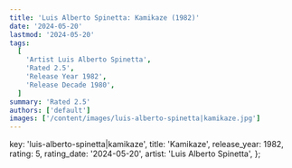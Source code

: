 ```yaml
---
title: 'Luis Alberto Spinetta: Kamikaze (1982)'
date: '2024-05-20'
lastmod: '2024-05-20'
tags:
  [
    'Artist Luis Alberto Spinetta',
    'Rated 2.5',
    'Release Year 1982',
    'Release Decade 1980',
  ]
summary: 'Rated 2.5'
authors: ['default']
images: ['/content/images/luis-alberto-spinetta|kamikaze.jpg']
---
```


  key: 'luis-alberto-spinetta|kamikaze',
  title: 'Kamikaze',
  release_year: 1982,
  rating: 5,
  rating_date: '2024-05-20',
  artist: 'Luis Alberto Spinetta',
};

<MusicRating data={data} />
